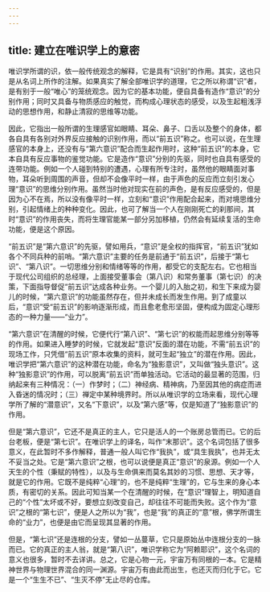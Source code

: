 ```yaml
---
---
---
```

title: 建立在唯识学上的意密
---




唯识学所谓的识，依一般传统观念的解释，它是具有“识别”的作用。其实，这也只是从名词上所作的注解。如果真实了解全部唯识学的道理，它之所以称谓“识”者，是有别于一般“唯心”的笼统观念。因为它的基本功能，便自具备有造作“意识”的分别作用；同时又具备与物质感应的触觉，而构成心理状态的感受，以及生起粗浅浮动的思想作用，和静止清寂的思维等功能。

因此，它指出一般所谓的生理感官如眼睛、耳朵、鼻子、口舌以及整个的身体，都各自具有各别对外界反应接触的识别作用，而以“前五识”称之。也可以说，在生理感官的本身上，还没有与“第六意识”配合而生起作用时，这种“前五识”的本身，它本自具有反应事物的鉴觉功能。它是造作“意识”分别的先驱，同时也自具有感受的连带功能。例如一个人碰到特别的遭遇，心理有所专注时，虽然他的眼睛面对事物，耳朵听到周围的声音，但却不会像平时一样，由于声色的反应而立刻引发心理“意识”的思维分别作用。虽然当时他对现实在前的声色，是有反应感受的，但是因为心不在焉，所以没有像平时一样，立刻和“意识”作用配合起来，而对境思维分别，引起情绪上的种种变化。因此，也可了解当一个人在刚刚死亡的刹那间，其时“意识”的作用丧失，而将生理官能某一部分另加移植，仍然会有延续复活的生命功能，便是这个原因。

“前五识”是“第六意识”的先驱，譬如用兵，“意识”是全权的指挥官，“前五识”犹如各个不同兵种的前哨。“第六意识”主要的任务是前通于“前五识”，后接于“第七识”、“第八识”。一切思维分别和情绪等等的作用，都受它的支配左右。它也相当于现代公司组织的总经理，上面接受董事会（第八识）和常务董事（第七识）的决策，下面指导督促“前五识”达成各种业务。一个婴儿的入胎之初，和生下来成为婴儿的时候，“第六意识”的功能虽然存在，但并未成长而发生作用。到了成童以后，“意识”受“前五识”的影响逐渐形成，而且愈老愈形坚固，便构成为固定心理形态的一种力量——“业力”。

“第六意识”在清醒的时候，它便代行“第八识”、“第七识”的权能而起思维分别等等的作用。如果进入睡梦的时候，它就发起“意识”反面的潜在功能，不需“前五识”的现场工作，只凭借“前五识”原本收集的资料，就可生起“独立”的潜在作用。因此，唯识学把“第六意识”的这种潜在功能，命名为“独影意识”，又叫做“独头意识”。这种“独影意识”的作用，可以脱离“前五识”而单独活动。它活动的最显著的范围，归纳起来有三种情况：（一）作梦时；（二）神经病、精神病，乃至因其他的病症而进入昏迷的情况时；（三）禅定中某种境界时。所以从唯识学的立场来看，现代心理学所了解的“潜意识”，又名“下意识”，以及“第六感”等，仅是知道了“独影意识”的作用。

但是“第六意识”，它还不是真正的主人，它只是活人的一个账房总管而已。它的后台老板，便是“第七识”。在唯识学上的译名，叫作“末那识”。这个名词包括了很多意义，在此暂时不多作解释，普通一般人叫它作“我执”，或“具生我执”，也并无太不妥当之处。它是“第六意识”之根，也可以说便是真正“意识”的泉源。例如一个人天生的个性（秉赋的特性），以及与生命俱来而莫名其妙的习惯、思想、天才等，就是它的作用。它既不是纯粹“心理”的，也不是纯粹“生理”的，它与生来的身心本质，有密切的关系。因此可知当某一个在清醒的时候，在“意识”理智上，明知道自己的“个性”太坏或不好，要想立刻改变自己，却往往不可能而失败。这个作为“意识”之根的“第七识”，便是人之所以为“我”，也是“我”的真正的“意”根，佛学所谓生命的“业力”，也便是由它而呈现其显著的作用。

但是，“第七识”还是连根的分支，譬如一丛蔓草，它只是原始丛中连根分支的一脉而已。它的真正的主人翁，就是“第八识”，唯识学称它为“阿赖耶识”，这个名词的意义也很多，暂时不去详讲。总之，它是心物一元，宇宙万有同根的一本。它是精神世界与物理世界混合的同一渊源。宇宙万有由此而出生，也还灭而归化于它。它是一个“生生不已”、“生灭不停”无止尽的仓库。